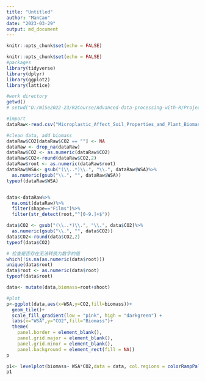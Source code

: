 ```yaml
---
title: "Untitled"
author: "ManCao"
date: "2023-03-29"
output: md_document
---
```


```r
knitr::opts_chunk$set(echo = FALSE)
```
```r
knitr::opts_chunk$set(echo = FALSE)
#packages
library(tidyverse)
library(dplyr)
library(ggplot2)
library(lattice)

#work directory
getwd()
# setwd("D:/WiSe2022-23/R2Course/Advanced-data-processing-with-R/Projects/elizavetashch")

#import
dataRaw<-read.csv("Microplastic_Affect_Soil_Properties_and_Plant_Biomass.csv",header=TRUE,sep=';')

#clean data, add biomass
dataRaw$CO2[dataRaw$CO2 == ""] <- NA
dataRaw <- drop_na(dataRaw)
dataRaw$CO2 <- as.numeric(dataRaw$CO2)
dataRaw$CO2<-round(dataRaw$CO2,2)
dataRaw$root <- as.numeric(dataRaw$root)
dataRaw$WSA<- gsub("(\\..*)\\.", "\\.", dataRaw$WSA)%>%
  as.numeric(gsub("\\.", "", dataRaw$WSA))
typeof(dataRaw$WSA)


data<-dataRaw%>%
  na.omit(dataRaw)%>%
  filter(shape=="Films")%>%
  filter(str_detect(root,"^[0-9.]+$"))

data$CO2 <- gsub("(\\..*)\\.", "\\.", data$CO2)%>%
  as.numeric(gsub("\\.", "", data$CO2))
data$CO2<-round(data$CO2,2)
typeof(data$CO2)

# 检查是否存在无法转换为数字的值
which(!is.na(as.numeric(data$root)))
unique(data$root)
data$root <- as.numeric(data$root)
typeof(data$root)

data<- mutate(data,biomass=root+shoot)

#plot
p<-ggplot(data,aes(x=WSA,y=CO2,fill=biomass))+
  geom_tile()+
  scale_fill_gradient(low = "pink", high = "darkgreen") +
  labs(x="WSA",y="CO2",fill="Biomass")+
  theme(
    panel.border = element_blank(),
    panel.grid.major = element_blank(),
    panel.grid.minor = element_blank(),
    panel.background = element_rect(fill = NA))
p
```


```r
p1<- levelplot(biomass~ WSA*CO2,data = data, col.regions = colorRampPalette(c("pink", "blue")), main = "Biomass Levelplot")
p1
```


